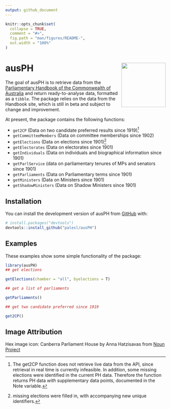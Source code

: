 ```yaml
---
output: github_document
---
```


<!-- README.md is generated from README.Rmd. Please edit that file -->

```r
knitr::opts_chunk$set(
  collapse = TRUE,
  comment = "#>",
  fig.path = "man/figures/README-",
  out.width = "100%" 
)
```

# ausPH <img src="man/figures/ausPH_hex_new.png" align="right" height="139"/>

<!-- badges: start -->

<!-- badges: end -->

The goal of ausPH is to retrieve data from the [Parliamentary Handbook of the Commonwealth of Australia](https://handbook.aph.gov.au/) and return ready-to-analyse data, formatted as a `tibble`. The package relies on the data from the Handbook site, which is still in beta and subject to change and improvement.

At present, the package contains the following functions:

-   `get2CP` (Data on two candidate preferred results since 1919)[^1]
-   `getCommitteeMembers` (Data on committee memberships since 1902)
-   `getElections` (Data on elections since 1901)[^2]
-   `getElectorates` (Data on electorates since 1901)
-   `getIndividuals` (Data on individuals and biographical information since 1901)
-   `getParlService` (data on parliamentary tenures of MPs and senators since 1901)
-   `getParliaments` (Data on Parliamentary terms since 1901)
-   `getMinisters` (Data on Ministers since 1901)
-   `getShadowMinisters` (Data on Shadow Ministers since 1901)


[^1]: The get2CP function does not retrieve live data from the API, since retrieval in real time is currently infeasible. In addition, some missing elections were identified in the current PH data. Therefore the function returns PH data *with* supplementary data points, documented in the Note variable.

[^2]: missing elections were filled in, with accompanying new unique identifiers.

## Installation

You can install the development version of ausPH from [GitHub](https://github.com/) with:

``` r
# install.packages("devtools")
devtools::install_github("palesl/ausPH")
```

## Examples

These examples show some simple functionality of the package:

```r
library(ausPH) 
## get elections

getElections(chamber = "all", byelections = T)

## get a list of parliaments

getParliaments()

## get two candidate preferred since 1919

get2CP()
```
## Image Attribution

Hex image icon: Canberra Parliament House by Anna Hatzisavas from [Noun Project](https://thenounproject.com/browse/icons/term/canberra-parliament-house/ "Canberra Parliament House Icons")
